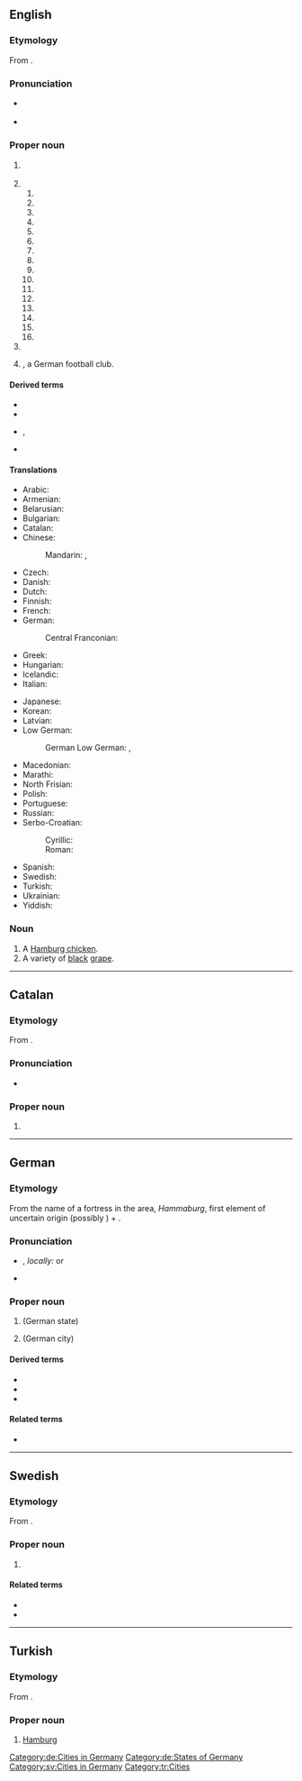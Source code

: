 ==English==
{{wp|dab=Hamburg (disambiguation)|Hamburg}}

===Etymology===
From {{bor|en|de|Hamburg}}.

===Pronunciation===
* {{a|GenAm}} {{IPA|en|/ˈhæmbɝɡ/}}
* {{a|RP}} {{IPA|en|/ˈhæmbɜːɡ/}}

===Proper noun===
{{en-proper noun}}

# {{place|en|a=The second-largest|city|in and a state of|s/Germany}} {{c|en|States of Germany}}
# {{place|en|locale|c/US|;|named for the German city}}
## {{place|en|town|s/New York}}
## {{place|en|borough|s/Pennsylvania}}
## {{place|en|borough|s/New Jersey}}
## {{place|en|city|s/Arkansas|;|the county seat|of|county/Ashley County}}
## {{place|en|city|s/Iowa}}
## {{place|en|town|county/Marathon County|s/Wisconsin}}
## {{place|en|town|county/Vernon County|s/Wisconsin}}
## {{place|en|city|s/Minnesota}}
## {{place|en|village|s/Illinois}}
## {{place|en|unincorporated community|county/Clark County|s/Indiana}}
## {{place|en|unincorporated community|county/Franklin County|s/Indiana}}
## {{place|en|unincorporated community|s/Louisiana}}
## {{place|en|unincorporated community|county/Fairfield County|s/Ohio}}
## {{place|en|unincorporated community|county/Preble County|s/Ohio}}
## {{place|en|ghost town|s/Missouri}}
## {{place|en|ghost town|s/South Carolina}}
# {{place|en|town|p/Eastern Cape|c/South Africa|;|named for the German city}}
# {{w|Hamburger SV}}, a German football club.

====Derived terms====
{{der-top}}
* {{l|en|black Hamburg grape}}
* {{l|en|Hamburg edging}}
{{der-mid}}
* {{l|en|hamburger}}, {{l|en|burger}}
* {{l|en|Hamburg lake}}
{{der-bottom}}

====Translations====
{{trans-top|city and state of Germany}}
* Arabic: {{t|ar|هَامْبُورْغ|m|tr=hamburḡ}}
* Armenian: {{t|hy|Համբուրգ}}
* Belarusian: {{t|be|Га́мбург|m}}
* Bulgarian: {{t|bg|Ха́мбург|m}}
* Catalan: {{t|ca|Hamburg}}
* Chinese:
*: Mandarin: {{t+|cmn|漢堡|sc=Hani}}, {{t+|cmn|汉堡|tr=Hànbǎo|sc=Hani}}
* Czech: {{t+|cs|Hamburk|m}}
* Danish: {{t|da|Hamborg}}
* Dutch: {{t+|nl|Hamburg}}
* Finnish: {{t+|fi|Hampuri}}
* French: {{t+|fr|Hambourg|m}}
* German: {{t+|de|Hamburg|n}}
*: Central Franconian: {{t|gmw-cfr|Hamborsch}}
* Greek: {{t+|el|Αμβούργο}}
* Hungarian: {{t+|hu|Hamburg}}
* Icelandic: {{t|is|Hamborg|f}}
* Italian: {{t+|it|Amburgo|f}}
{{trans-mid}}
* Japanese: {{t|ja|ハンブルク|tr=Hanburuku}}
* Korean: {{t|ko|^함부르크}}
* Latvian: {{t|lv|Hamburga|f}}
* Low German: {{t+|nds|Hamborg}}
*: German Low German: {{t+|nds-de|Hamborg}} {{q|Northern Germany}}, {{t+|nds-de|Hambuorg}} {{q|Münsterland}}
* Macedonian: {{t|mk|Хамбург|m|tr=Hámburg}}
* Marathi: {{t|mr|हॅम्बर्ग|n}}
* North Frisian: {{t|frr|Hamborig}} {{q|Föhr}}
* Polish: {{t+|pl|Hamburg|m}}
* Portuguese: {{t+|pt|Hamburgo}}
* Russian: {{t+|ru|Га́мбург|m}}
* Serbo-Croatian:
*: Cyrillic: {{t|sh|Хамбург|m|sc=Cyrl}}
*: Roman: {{t+|sh|Hamburg|m}}
* Spanish: {{t+|es|Hamburgo|m}}
* Swedish: {{t+|sv|Hamburg|n}}
* Turkish: {{t+|tr|Hamburg}}
* Ukrainian: {{t|uk|Га́мбург|m}}
* Yiddish: {{t|yi|האַמבורג}}
{{trans-bottom}}

===Noun===
{{en-noun}}

# A [[Hamburg chicken]].
# A variety of [[black]] [[grape]].

----

==Catalan==
===Etymology===
From {{der|ca|de|Hamburg}}.

===Pronunciation===
* {{ca-IPA}}

===Proper noun===
{{ca-proper noun|m}}

# {{l|en|Hamburg}}

----

==German==
{{wikipedia|lang=de}}

===Etymology===
From the name of a fortress in the area, ''Hammaburg'', first element of uncertain origin (possibly {{der|de|goh|Hamme||bend, angle}}) + {{m|goh|-burg||castle}}.

===Pronunciation===
* {{IPA|de|[ˈhambʊʁk]}}, ''locally:'' {{IPA|de|[ˈhambʊɪ̯ç]}} or {{IPA|de|[ˈhambɔːχ]}}
* {{audio|de|De-Hamburg.ogg|Audio}}

===Proper noun===
{{head|de|proper noun|g=n}}

# {{l|en|Hamburg}} (German state)
# {{l|en|Hamburg}} (German city)

====Derived terms====
* {{l|de|Hamburger}}
* {{l|de|Hamburger Schule|g=f}}
* {{l|de|hamburgisch}}

====Related terms====
* {{l|de|hamburgerisch}}

[[Category:de:Cities in Germany]]
[[Category:de:States of Germany]]

----

==Swedish==
{{wp|lang=sv}}

===Etymology===
From {{der|sv|de|Hamburg}}.

===Proper noun===
{{sv-proper noun|n}}

# {{l|en|Hamburg}}

====Related terms====
* {{l|sv|hamburgare}}
* {{l|sv|hamburgsk}}

[[Category:sv:Cities in Germany]]

----

==Turkish==
===Etymology===
From {{der|tr|de|Hamburg}}.

===Proper noun===
{{tr-proper noun}}

# [[#English|Hamburg]]

[[Category:tr:Cities]]